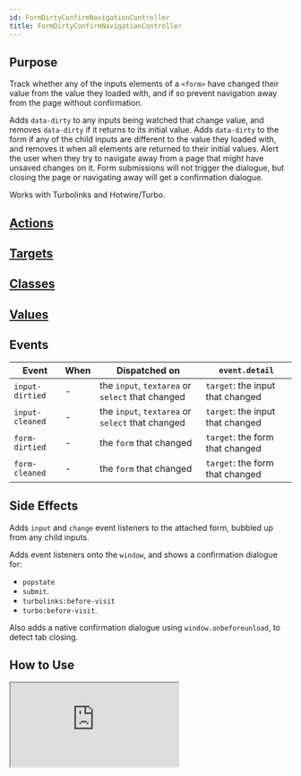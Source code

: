 ```yaml
---
id: FormDirtyConfirmNavigationController
title: FormDirtyConfirmNavigationController
---
```



## Purpose

Track whether any of the inputs elements of a `<form>` have changed their value from the value they loaded with,
and if so prevent navigation away from the page without confirmation.

Adds `data-dirty` to any inputs being watched that change value, and removes `data-dirty` if it returns to its initial value.
Adds `data-dirty` to the form if any of the child inputs are different to the value they loaded with, and removes it when all elements are returned to their initial values.
Alert the user when they try to navigate away from a page that might have unsaved changes on it.
Form submissions will not trigger the dialogue, but closing the page or navigating away will get a confirmation dialogue.

Works with Turbolinks and Hotwire/Turbo.

## [Actions](https://stimulus.hotwire.dev/reference/actions)
<NoActions/>

## [Targets](https://stimulus.hotwire.dev/reference/targets)
<NoTargets/>

## [Classes](https://stimulus.hotwire.dev/reference/classes)
<NoClasses/>

## [Values](https://stimulus.hotwire.dev/reference/values)
<NoValues/>

## Events

| Event           | When | Dispatched on                                    | `event.detail`                   |
|-----------------|------|--------------------------------------------------|----------------------------------|
| `input-dirtied` | -    | the `input`, `textarea` or `select` that changed | `target`: the input that changed |
| `input-cleaned` | -    | the `input`, `textarea` or `select` that changed | `target`: the input that changed |
| `form-dirtied`  | -    | the `form`   that changed                        | `target`: the form that changed  |
| `form-cleaned`  | -    | the `form`   that changed                        | `target`: the form that changed  |

## Side Effects

Adds `input` and `change` event listeners to the attached form, bubbled up from any child inputs.

Adds event listeners onto the `window`, and shows a confirmation dialogue for:
- `popstate`
- `submit`.
- `turbolinks:before-visit`
- `turbo:before-visit`.

Also adds a native confirmation dialogue using `window.onbeforeunload`, to detect tab closing.

## How to Use

<iframe
  src="https://stimulus-library.netlify.app/controllers/form_dirty_confirm_navigation_controller.html"
  style={{width: "100%", height: "500px", border: "0", borderRadius: "4px", overflow: "hidden"}}
  sandbox="allow-forms allow-modals allow-popups allow-presentation allow-same-origin allow-scripts"
/>
